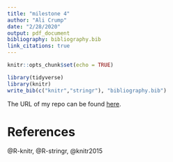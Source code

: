 ```yaml
---
title: "milestone 4"
author: "Ali Crump"
date: "2/28/2020"
output: pdf_document
bibliography: bibliography.bib
link_citations: true
---
```


```r
knitr::opts_chunk$set(echo = TRUE)

library(tidyverse)
library(knitr)
write_bib(c("knitr","stringr"), "bibliography.bib")
```

The URL of my repo can be found [here](https://github.com/alicrump/Fentanyl_Replication_Project).

# References
@R-knitr, 
@R-stringr, 
@knitr2015